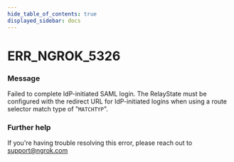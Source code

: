 ```yaml
---
hide_table_of_contents: true
displayed_sidebar: docs
---
```



# ERR_NGROK_5326

### Message
Failed to complete IdP-initiated SAML login. The RelayState must be configured with the redirect URL for IdP-initiated logins when using a route selector match type of "`MATCHTYP`".

<ErrorDetails error='err_ngrok_5326' />


### Further help
If you're having trouble resolving this error, please reach out to [support@ngrok.com](mailto:support@ngrok.com?subject=Help%20with%20ERR_NGROK_5326)

